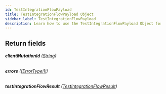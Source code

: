 ```yaml
---
id: TestIntegrationFlowPayload
title: TestIntegrationFlowPayload Object
sidebar_label: TestIntegrationFlowPayload
description: Learn how to use the TestIntegrationFlowPayload Object for Builder's API.
---
```


## Return fields

###### <b>clientMutationId</b> ([String](/composer/builder/api/schema/scalar/String.mdx))

###### <b>errors</b> ([[ErrorType!]!](/composer/builder/api/schema/object/ErrorType.mdx))

###### <b>testIntegrationFlowResult</b> ([TestIntegrationFlowResult](/composer/builder/api/schema/object/TestIntegrationFlowResult.mdx))
